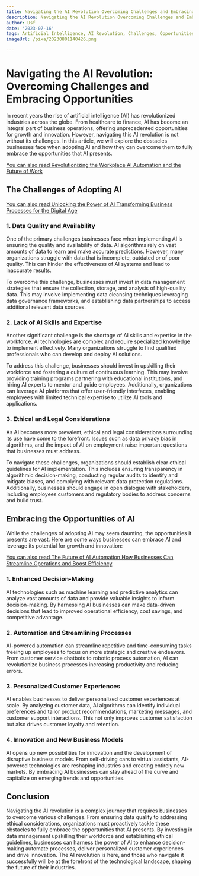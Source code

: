 ```yaml
---
title: Navigating the AI Revolution Overcoming Challenges and Embracing Opportunities
description: Navigating the AI Revolution Overcoming Challenges and Embracing Opportunities
author: Usf
date: '2023-07-16'
tags: Artificial Intelligence, AI Revolution, Challenges, Opportunities, Navigating
imageUrl: /pixa/20230801140426.png

---
```

# Navigating the AI Revolution:  Overcoming Challenges and Embracing Opportunities

In recent  years the rise  of artificial intelligence  (AI) has  revolutionized industries across the globe. From healthcare  to finance, AI has become an integral part of business  operations, offering unprecedented opportunities for growth and innovation. However, navigating this AI revolution is not without its challenges. In this  article, we will explore the obstacles businesses face when adopting AI and how they can overcome them to fully embrace the opportunities that AI presents.

[You can also read Revolutionizing the  Workplace AI Automation and the Future of Work](Revolutionizing%20the%20Workplace%20AI%20Automation%20and%20the%20Future%20of%20Work)


## The Challenges of Adopting AI

[You can  also read Unlocking the Power of AI Transforming Business Processes for the Digital Age](Unlocking%20the%20Power%20of%20AI%20Transforming%20Business%20Processes%20for%20the%20Digital%20Age)


### 1. Data Quality and Availability

One of the primary challenges businesses face when implementing  AI is  ensuring the quality and  availability of data. AI  algorithms rely on  vast amounts of data to learn and  make accurate predictions. However, many organizations  struggle with data that is incomplete, outdated or  of poor quality. This can hinder the effectiveness of AI systems and lead to  inaccurate results.

To overcome this challenge,  businesses must invest in data management strategies that ensure the collection, storage, and  analysis of high-quality data. This may involve implementing data cleansing techniques leveraging data governance frameworks, and establishing data partnerships to access additional relevant data sources.

### 2. Lack of AI Skills and Expertise

Another significant challenge is the shortage of AI skills and  expertise  in the workforce. AI technologies are complex and require specialized knowledge to implement effectively. Many organizations struggle to find qualified professionals who  can develop  and deploy AI solutions.

To address this challenge, businesses should invest in  upskilling their  workforce and fostering a culture of continuous  learning. This may involve providing training programs  partnering with educational institutions, and hiring AI experts to mentor and guide employees. Additionally, organizations can leverage AI  platforms that offer user-friendly interfaces, enabling employees  with limited technical expertise  to utilize AI tools and applications.

### 3. Ethical  and Legal Considerations

As  AI becomes  more  prevalent, ethical and legal considerations  surrounding its use have come to the forefront. Issues such as data privacy bias in algorithms, and  the impact of AI on employment raise important questions that businesses must address.

To navigate these challenges,  organizations should establish clear ethical guidelines for AI implementation. This includes ensuring transparency in algorithmic decision-making, conducting regular  audits to identify and mitigate biases, and complying with relevant data protection regulations. Additionally, businesses should engage in open dialogue  with stakeholders, including employees customers and regulatory bodies to address concerns  and build trust.

## Embracing the Opportunities of AI

While the challenges of adopting AI may seem daunting,  the opportunities it presents are vast. Here are  some ways businesses can embrace AI  and leverage its potential for growth and innovation:

[You can also read The  Future of AI Automation How Businesses Can  Streamline Operations and Boost Efficiency](The%20Future%20of%20AI%20Automation%20How%20Businesses%20Can%20Streamline%20Operations%20and%20Boost%20Efficiency)


### 1. Enhanced Decision-Making

AI technologies such as machine learning and predictive analytics can analyze vast amounts of data and provide valuable insights to inform decision-making. By harnessing AI businesses can make data-driven decisions that lead  to improved operational efficiency, cost savings, and competitive  advantage.

### 2. Automation and  Streamlining Processes

AI-powered automation can streamline repetitive  and time-consuming  tasks freeing up employees to focus on more strategic and creative endeavors. From customer service chatbots to robotic process  automation, AI can  revolutionize business processes increasing productivity and reducing errors.

### 3. Personalized Customer  Experiences

AI enables businesses to  deliver personalized customer experiences  at scale. By analyzing customer data, AI algorithms can identify individual preferences  and tailor product recommendations, marketing messages, and customer support interactions. This not only improves customer satisfaction but also drives customer loyalty and retention.

### 4. Innovation and New Business Models

AI  opens up new possibilities for innovation and the development of disruptive business models. From self-driving cars to virtual assistants, AI-powered  technologies are reshaping industries and creating  entirely new markets. By embracing  AI businesses can stay ahead of the curve  and capitalize on emerging trends and opportunities.

## Conclusion

Navigating the AI revolution is a complex journey  that requires businesses to overcome various challenges. From  ensuring data quality to addressing ethical considerations, organizations  must proactively tackle these  obstacles to fully  embrace the opportunities that AI presents. By investing in data management upskilling their workforce and establishing ethical guidelines, businesses can harness the power of AI to enhance  decision-making automate processes, deliver personalized customer experiences and drive innovation.  The  AI revolution is here, and those who navigate it successfully will be  at the forefront of the technological landscape, shaping  the future  of their industries.